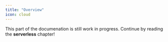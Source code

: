 ```yaml
---
title: "Overview"
icon: cloud
---
```


This part of the documenation is still work in progress. Continue by reading the **serverless** chapter!
